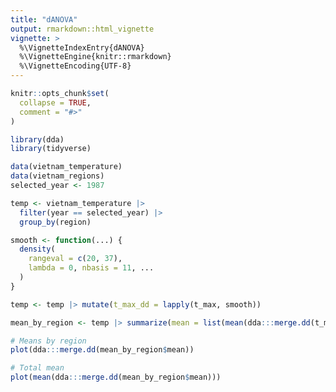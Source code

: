 ```yaml
---
title: "dANOVA"
output: rmarkdown::html_vignette
vignette: >
  %\VignetteIndexEntry{dANOVA}
  %\VignetteEngine{knitr::rmarkdown}
  %\VignetteEncoding{UTF-8}
---
```


```r
knitr::opts_chunk$set(
  collapse = TRUE,
  comment = "#>"
)
```

```r
library(dda)
library(tidyverse)
```

```r
data(vietnam_temperature)
data(vietnam_regions)
selected_year <- 1987

temp <- vietnam_temperature |>
  filter(year == selected_year) |>
  group_by(region)

smooth <- function(...) {
  density(
    rangeval = c(20, 37),
    lambda = 0, nbasis = 11, ...
  )
}

temp <- temp |> mutate(t_max_dd = lapply(t_max, smooth))

mean_by_region <- temp |> summarize(mean = list(mean(dda:::merge.dd(t_max_dd))))

# Means by region
plot(dda:::merge.dd(mean_by_region$mean))

# Total mean
plot(mean(dda:::merge.dd(mean_by_region$mean)))
```
